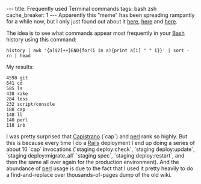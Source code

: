 ---
title: Frequently used Terminal commands
tags: bash zsh
cache_breaker: 1
---
Apparently this "meme" has been spreading rampantly for a while now, but I only just found out about it [http://blog.codefront.net/2008/04/18/command-history-meme/ here], [http://diveintomark.org/archives/2008/04/15/history-meme here] and [http://benjamin.smedbergs.us/blog/2008-04-15/history-meme/ here].

The idea is to see what commands appear most frequently in your [[Bash]] history using this command:

 history | awk '{a[$2]++}END{for(i in a){print a[i] " " i}}' | sort -rn | head

My results:

<pre>4598 git
641 cd
585 ls
438 rake
284 less
232 script/console
188 cap
148 ll
140 perl
118 irb</pre>

I was pretty surprised that [[Capistrano]] (`cap`) and [[perl]] rank so highly. But this is because every time I do a [[Rails]] deployment I end up doing a series of about 10 `cap` invocations (`staging deploy:check`, `staging deploy:update`, `staging deploy:migrate_all` `staging spec`, `staging deploy:restart`, and then the same all over again for the production environment). And the abundance of [[perl]] usage is due to the fact that I used it pretty heavily to do a find-and-replace over thousands-of-pages dump of the old wiki.
